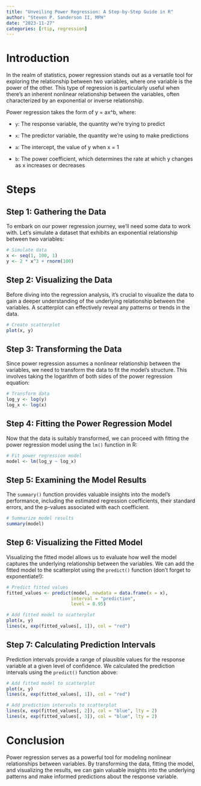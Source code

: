 ```yaml
---
title: "Unveiling Power Regression: A Step-by-Step Guide in R"
author: "Steven P. Sanderson II, MPH"
date: "2023-11-27"
categories: [rtip, regression]
---
```


# Introduction

In the realm of statistics, power regression stands out as a versatile tool for exploring the relationship between two variables, where one variable is the power of the other. This type of regression is particularly useful when there's an inherent nonlinear relationship between the variables, often characterized by an exponential or inverse relationship.

Power regression takes the form of y = ax^b, where:

*   `y`: The response variable, the quantity we're trying to predict

*   `x`: The predictor variable, the quantity we're using to make predictions

*   `a`: The intercept, the value of y when x = 1

*   `b`: The power coefficient, which determines the rate at which y changes as x increases or decreases

# Steps

## Step 1: Gathering the Data

To embark on our power regression journey, we'll need some data to work with. Let's simulate a dataset that exhibits an exponential relationship between two variables:

```r
# Simulate data
x <- seq(1, 100, 1)
y <- 2 * x^3 + rnorm(100)
```

## Step 2: Visualizing the Data

Before diving into the regression analysis, it's crucial to visualize the data to gain a deeper understanding of the underlying relationship between the variables. A scatterplot can effectively reveal any patterns or trends in the data.

```r
# Create scatterplot
plot(x, y)
```

## Step 3: Transforming the Data

Since power regression assumes a nonlinear relationship between the variables, we need to transform the data to fit the model's structure. This involves taking the logarithm of both sides of the power regression equation:

```r
# Transform data
log_y <- log(y)
log_x <- log(x)
```

## Step 4: Fitting the Power Regression Model

Now that the data is suitably transformed, we can proceed with fitting the power regression model using the `lm()` function in R:

```r
# Fit power regression model
model <- lm(log_y ~ log_x)
```

## Step 5: Examining the Model Results

The `summary()` function provides valuable insights into the model's performance, including the estimated regression coefficients, their standard errors, and the p-values associated with each coefficient.

```r
# Summarize model results
summary(model)
```

## Step 6: Visualizing the Fitted Model

Visualizing the fitted model allows us to evaluate how well the model captures the underlying relationship between the variables. We can add the fitted model to the scatterplot using the `predict()` function (don't forget to exponentiate!):

```r
# Predict fitted values
fitted_values <- predict(model, newdata = data.frame(x = x),
                        interval = "prediction",
                        level = 0.95)

# Add fitted model to scatterplot
plot(x, y)
lines(x, exp(fitted_values[, 1]), col = "red")
```

## Step 7: Calculating Prediction Intervals

Prediction intervals provide a range of plausible values for the response variable at a given level of confidence. We calculated the prediction intervals using the `predict()` function above:

```r
# Add fitted model to scatterplot
plot(x, y)
lines(x, exp(fitted_values[, 1]), col = "red")

# Add prediction intervals to scatterplot
lines(x, exp(fitted_values[, 2]), col = "blue", lty = 2)
lines(x, exp(fitted_values[, 3]), col = "blue", lty = 2)
```

# Conclusion

Power regression serves as a powerful tool for modeling nonlinear relationships between variables. By transforming the data, fitting the model, and visualizing the results, we can gain valuable insights into the underlying patterns and make informed predictions about the response variable.